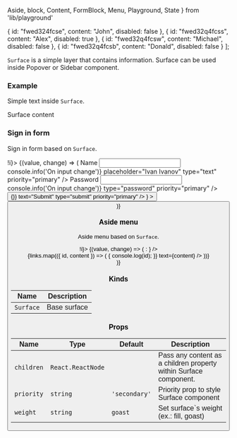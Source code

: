   Aside,
  block,
  Content,
  FormBlock,
  Menu,
  Playground,
  State
} from 'lib/playground'

  {
    id: "fwed324fcse",
    content: "John",
    disabled: false
  },
  {
    id: "fwed32q4fcss",
    content: "Alex",
    disabled: true
  },
  {
    id: "fwed32q4fcsw",
    content: "Michael",
    disabled: false
  },
  {
    id: "fwed32q4fcsb",
    content: "Donald",
    disabled: false
  }
];

`Surface` is a simple layer that contains information. Surface can be used inside Popover or Sidebar component.

### Example

Simple text inside `Surface`.

<Playground>
  <Surface priority="primary" weight="fill">
    <Content>
      <Text type="XS">Surface content</Text>
    </Content>
  </Surface>
</Playground>

### Sign in form

Sign in form based on `Surface`.

<Playground>
  <State initial={false} change={(i) => !i}>
    {(value, change) => (
      <block.L style={{ width: '300px', padding: '350px 0' }}>
        <Popover
          isOpen={false}
          content={
            <Surface priority="primary" weight="goast">
              <FormBlock>
                <Label priority="primary">Name</Label>
                <Input
                  name="name"
                  onChange={() => console.info('On input change')}
                  placeholder="Ivan Ivanov"
                  type="text"
                  priority="primary"
                />
                <Label priority="primary">Password</Label>
                <Input
                  name="password"
                  onChange={() => console.info('On input change')}
                  type="password"
                  priority="primary"
                />
                <Button
                  style={{ marginTop: '20px' }}
                  onClick={() => {}}
                  text="Submit"
                  type="submit"
                  priority="primary"
                />
              </FormBlock>
            </Surface>
          }
        >
          <Button onClick={change} text="Sign in" priority="primary" />
        </Popover>
      </block.L>
    )}
  </State>
</Playground>

### Aside menu

Aside menu based on `Surface`.

<Playground>
  <State initial={false} change={(i) => !i}>
    {(value, change) => (
      <block style={{ position: 'relative', width: '400px', padding: '0 0 350px 0' }}>
        <ButtonIcon
          onClick={change}
          priority="default"
          weight="transparent"
          style={{
            position: 'absolute',
            left: value ? '250px' : '60px',
            zIndex: 2,
            transition: '1s',
          }}
          icon={value ? <IconClose /> : <Threebars />}
        />
        <Aside style={{ width: value ? '250px' : '40px', paddingLeft: value ? '10px' : '60px' }}>
          <Surface priority="primary" weight="goast">
            <ListContainer
              style={{ paddingLeft: '30px', paddingTop: '70px' }}
              priority="primary"
              as="ul"
            >
              {links.map(({ id, content }) => (
                <ListItem
                  key={id}
                  as="a"
                  href={`#${id}`}
                  onClick={() => {
                    console.log(id);
                  }}
                  text={content}
                />
              ))}
            </ListContainer>
          </Surface>
        </Aside>
      </block>
    )}
  </State>
</Playground>

### Kinds

| Name      | Description  |
| --------- | ------------ |
| `Surface` | Base surface |

### Props

| Name       | Type              | Default       | Description                                                       |
| ---------- | ----------------- | ------------- | ----------------------------------------------------------------- |
| `children` | `React.ReactNode` |               | Pass any content as a children property within Surface component. |
| `priority` | `string`          | `'secondary'` | Priority prop to style Surface component                          |
| `weight`   | `string`          | `goast`       | Set surface`s weight (ex.: fill, goast)                           |
